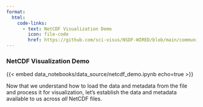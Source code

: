 ```yaml
---
format:
  html:
    code-links:
      - text: NetCDF Visualization Demo
        icon: file-code
        href: https://github.com/sci-visus/NSDF-WIRED/blob/main/communication/UBC%20Smoke%20Forecast%20Data%20Curation/data_notebooks/data_source/netcdf_demo.ipynb
---
```


### NetCDF Visualization Demo {#sec-netcdf-demo}

{{< embed data_notebooks/data_source/netcdf_demo.ipynb echo=true >}}

Now that we understand how to load the data and metadata from the file and process it for visualization, let's establish the data and metadata available to us across *all* NetCDF files.